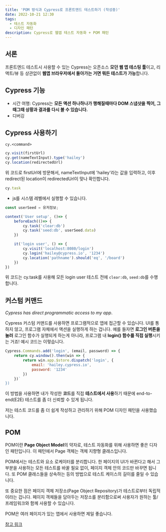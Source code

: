 ```yaml
---
title: 'POM 방식과 Cypress로 프론트엔드 테스트하기 (작성중)'
date: 2022-10-21 12:30
tags:
  - 테스트 자동화
  - 디자인 패턴
description: Cypress로 웹앱 테스트 자동화 + POM 패턴
---
```


## 서론 

프론트엔드 테스트시 사용할 수 있는 Cypress는 오픈소스 **모던 웹 앱 테스팅 툴**이고, 
리액트/뷰 등 상관없이 **웹앱 브라우저에서 돌아가는 거면 뭐든 테스트가 가능**합니다.

## Cypress 기능

- 시간 여행: Cypress는 **모든 액션 하나하나가 행해질때마다 DOM 스냅샷을 찍어, 그때그때 상황과 결과를 다시 볼 수 있습니다.**
- 디버깅

## Cypress 사용하기

`cy.<command>`

```javascript
cy.visit(firstUrl)
cy.get(nameTextInput).type('hailey')
cy.location(redirectedUrl)
```

위 코드로 firstUrl에 방문해서, nameTextInput에 'hailey'라는 값을 입력하고,
이후 redirect된 location이 redirectedUrl이 맞나 확인합니다.

```javascript
cy.task
```
- js를 시스템 레벨에서 실행할 수 있습니다.

```javascript
const userSeed = 유저정보;

context('User setup', ()=> {
	beforeEach(()=> {
		cy.task('clear:db')
		cy.task('seed:db', userSeed.data)
	})

	it('login user', () => {
		cy.visit('localhost:8080/login')
		cy.login('hailey@cypress.io', '1234')
		cy.location('pathname').should('eq', '/board')
	})
})
```

위 코드는 cy.task를 사용해 모든 login user 테스트 전에 `clear:db`, `seed:db`를 수행합니다.

## 커스텀 커맨드

*Cypress has direct programmatic access to my app*.

Cypress 커스텀 커맨드를 사용하면 프로그램적으로 앱에 접근할 수 있습니다. 
UI를 통하지 않고, 프로그램 자체에서 액션을 실행하게 하는 겁니다.
예를 들자면 **로그인 버튼을 눌러** 로그인 함수가 실행되게 하는게 아니라, 
프로그램 내 **login() 함수를 직접 실행**시키는 거죠!
예시 코드는 이렇습니다.

```javascript
Cypress.Commands.add('login', (email, password) => {
	return cy.window().then(win => {
		return win.app.$store.dispatch('login', {
			email: 'hailey.cypress.io',
			password: '1234'
		})
	})`
})
```

이 방법을 사용하면 내가 작성한 **코드**를 직접 **테스트에서 사용**하기 때문에 end-to-end(E2E) 테스트를 좀 더 신뢰할 수 있게 됩니다. 

저는 테스트 코드를 좀 더 쉽게 작성하고 관리하기 위해 POM 디자인 패턴을 사용했습니다.

## POM

POM이란 **Page Object Model**의 약자로, 테스트 자동화를 위해 사용하면 좋은 디자인 패턴입니다. 
이 패턴에서 Page 객체는 객체 지향형 클래스입니다.

POM에서는 테스트와 요소 로케이터를 분리합니다. 
한 페이지의 UI가 바뀐다고 해서 그 부분을 사용하는 모든 테스트를 바꿀 필요 없이, 
페이지 객체 안의 코드만 바꾸면 됩니다. 또 POM 클래스들을 상속하는 등의 방법으로 테스트 케이스의 길이를 줄일 수 있습니다.

또 중요한 점은 페이지 객체 저장소(Page Object Repository)가 테스트로부터 독립적이라는 겁니다. 
페이지 객체들을 담아두는 저장소를 분리함으로써 사용자가 원하는 툴/프레임워크와 함께 사용할 수 있습니다.

POM은 여러 페이지가 있는 앱에서 사용하면 제일 좋습니다.

[참고 링크](https://medium.com/tech-tajawal/page-object-model-pom-design-pattern-f9588630800b)
